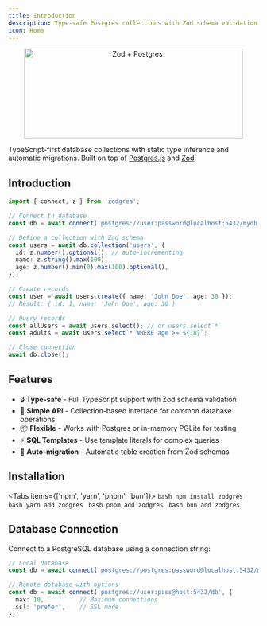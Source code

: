 ```yaml
---
title: Introduction
description: Type-safe Postgres collections with Zod schema validation
icon: Home
---
```


<div align="center">
  <img width="440" height="180" alt="Zod + Postgres" src="https://cdn.jsdelivr.net/gh/endel/zodgres@main/zodgres.png" />
</div>

TypeScript-first database collections with static type inference and automatic migrations. Built on top of [Postgres.js](https://github.com/porsager/postgres) and [Zod](https://github.com/colinhacks/zod/).

## Introduction

```typescript
import { connect, z } from 'zodgres';

// Connect to database
const db = await connect('postgres://user:password@localhost:5432/mydb');

// Define a collection with Zod schema
const users = await db.collection('users', {
  id: z.number().optional(), // auto-incrementing
  name: z.string().max(100),
  age: z.number().min(0).max(100).optional(),
});

// Create records
const user = await users.create({ name: 'John Doe', age: 30 });
// Result: { id: 1, name: 'John Doe', age: 30 }

// Query records
const allUsers = await users.select(); // or users.select`*`
const adults = await users.select`* WHERE age >= ${18}`;

// Close connection
await db.close();
```

## Features

- 🔒 **Type-safe** - Full TypeScript support with Zod schema validation
- 🚀 **Simple API** - Collection-based interface for common database operations
- 📦 **Flexible** - Works with Postgres or in-memory PGLite for testing
- ⚡ **SQL Templates** - Use template literals for complex queries
- 🔄 **Auto-migration** - Automatic table creation from Zod schemas

## Installation

<Tabs items={['npm', 'yarn', 'pnpm', 'bun']}>
  <Tab value="npm">
    ```bash
    npm install zodgres
    ```
  </Tab>
  <Tab value="yarn">
    ```bash
    yarn add zodgres
    ```
  </Tab>
  <Tab value="pnpm">
    ```bash
    pnpm add zodgres
    ```
  </Tab>
  <Tab value="bun">
    ```bash
    bun add zodgres
    ```
  </Tab>
</Tabs>



## Database Connection

Connect to a PostgreSQL database using a connection string:

```typescript
// Local database
const db = await connect('postgres://postgres:password@localhost:5432/myapp');

// Remote database with options
const db = await connect('postgres://user:pass@host:5432/db', {
  max: 10,          // Maximum connections
  ssl: 'prefer',    // SSL mode
});
```
